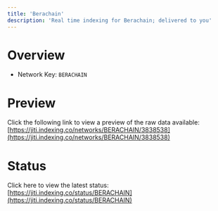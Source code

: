 ```yaml
---
title: 'Berachain'
description: 'Real time indexing for Berachain; delivered to you'
---
```


# Overview
- Network Key: `BERACHAIN`

# Preview
Click the following link to view a preview of the raw data available: [https://jiti.indexing.co/networks/BERACHAIN/3838538](https://jiti.indexing.co/networks/BERACHAIN/3838538)

# Status
Click here to view the latest status: [https://jiti.indexing.co/status/BERACHAIN](https://jiti.indexing.co/status/BERACHAIN)
